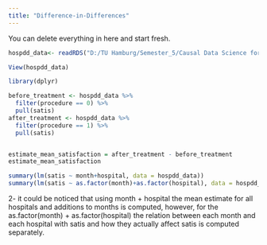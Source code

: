 ```yaml
---
title: "Difference-in-Differences"
---
```


::: callout-note
You can delete everything in here and start fresh.
:::
```R
hospdd_data<- readRDS("D:/TU Hamburg/Semester_5/Causal Data Science for Business Analytics/Causal_Data_Science_Data/Causal_Data_Science_Data/hospdd.rds")

View(hospdd_data)
```

```R
library(dplyr)

before_treatment <- hospdd_data %>%
  filter(procedure == 0) %>% 
  pull(satis)
after_treatment <- hospdd_data %>%
  filter(procedure == 1) %>% 
  pull(satis)


estimate_mean_satisfaction = after_treatment - before_treatment
estimate_mean_satisfaction
```

```R
summary(lm(satis ~ month+hospital, data = hospdd_data))
summary(lm(satis ~ as.factor(month)+as.factor(hospital), data = hospdd_data))

```



2- it could be noticed that using month + hospital the mean estimate for all hospitals and additions to months is computed, however, for the as.factor(month) + as.factor(hospital) the relation between each month and each hospital with satis and how they actually affect satis is computed separately.